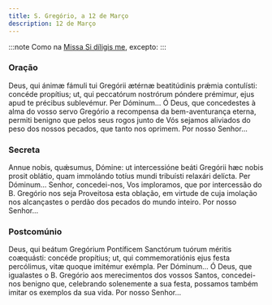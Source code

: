 ```yaml
---
title: S. Gregório, a 12 de Março
description: 12 de Março
---
```


:::note
Como na [Missa Si díligis me](/missal/comum/sumospontifices), excepto:
:::

### Oração

<div class="side-by-side not-content">
  <span>
    Deus, qui ánimæ fámuli tui Gregórii ætérnæ beatitúdinis prǽmia contulísti: concéde propítius;
    ut, qui peccatórum nostrórum póndere prémimur, ejus apud te précibus sublevémur. Per Dóminum...
  </span>
  <span>
    Ó Deus, que concedestes à alma do vosso servo Gregório a recompensa da bem-aventurança eterna,
    permiti benigno que pelos seus rogos junto de Vós sejamos aliviados do peso dos nossos pecados,
    que tanto nos oprimem. Por nosso Senhor...
  </span>
</div>

### Secreta

<div class="side-by-side not-content">
  <span>
    Annue nobis, quǽsumus, Dómine: ut intercessióne beáti Gregórii hæc nobis prosit oblátio, quam
    immolándo totíus mundi tribuísti relaxári delícta. Per Dóminum...
  </span>
  <span>
    Senhor, concedei-nos, Vos imploramos, que por intercessão do B. Gregório nos seja Proveitosa
    esta oblação, em virtude de cuja imolação nos alcançastes o perdão dos pecados do mundo inteiro.
    Por nosso Senhor...
  </span>
</div>

### Postcomúnio

<div class="side-by-side not-content">
  <span>
    Deus, qui beátum Gregórium Pontíficem Sanctórum tuórum méritis coæquásti: concéde propítius; ut,
    qui commemoratiónis ejus festa percólimus, vitæ quoque imitémur exémpla. Per Dóminum...
  </span>
  <span>
    Ó Deus, que igualastes o B. Gregório aos merecimentos dos vossos Santos, concedei-nos benigno
    que, celebrando solenemente a sua festa, possamos também imitar os exemplos da sua vida. Por
    nosso Senhor...
  </span>
</div>
